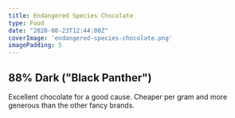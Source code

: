 ```yaml
---
title: Endangered Species Chocolate
type: Food
date: "2020-08-23T12:44:00Z"
coverImage: 'endangered-species-chocolate.png'
imagePadding: 5
---
```


## 88% Dark ("Black Panther")

Excellent chocolate for a good cause. Cheaper per gram and more generous than the other fancy brands.